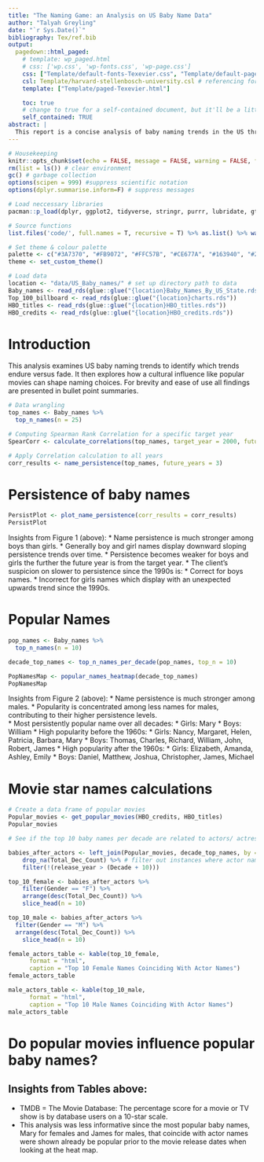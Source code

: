 ```yaml
---
title: "The Naming Game: an Analysis on US Baby Name Data"
author: "Talyah Greyling"
date: "`r Sys.Date()`"
bibliography: Tex/ref.bib       
output:
  pagedown::html_paged:
    # template: wp_paged.html
    # css: ['wp.css', 'wp-fonts.css', 'wp-page.css']
    css: ["Template/default-fonts-Texevier.css", "Template/default-page-Texevier.css", "Template/default-Texevier.css"]
    csl: Template/harvard-stellenbosch-university.csl # referencing format used.
    template: ["Template/paged-Texevier.html"]

    toc: true 
    # change to true for a self-contained document, but it'll be a litte slower for Pandoc to render
    self_contained: TRUE
abstract: |
  This report is a concise analysis of baby naming trends in the US through the years utilising graphs, tables and bullet summaries to explain the findings to the client, a New York based kids’ toy design agency.
---
```


```r

# Housekeeping 
knitr::opts_chunk$set(echo = FALSE, message = FALSE, warning = FALSE, fig.width = 6, fig.height = 5, fig.pos = 'H') # set chunk defaults 
rm(list = ls()) # clear environment 
gc() # garbage collection
options(scipen = 999) #suppress scientific notation
options(dplyr.summarise.inform=F) # suppress messages 

# Load neccessary libraries 
pacman::p_load(dplyr, ggplot2, tidyverse, stringr, purrr, lubridate, gt, fmsb, hrbrthemes, knitr) ############## update 

# Source functions
list.files('code/', full.names = T, recursive = T) %>% as.list() %>% walk(~source(.))

# Set theme & colour palette
palette <- c("#3A7370", "#FB9072", "#FFC57B", "#CE677A", "#163940", "#2C1F2C")
theme <- set_custom_theme()

# Load data
location <- "data/US_Baby_names/" # set up directory path to data 
Baby_names <- read_rds(glue::glue("{location}Baby_Names_By_US_State.rds"))
Top_100_billboard <- read_rds(glue::glue("{location}charts.rds")) 
HBO_titles <- read_rds(glue::glue("{location}HBO_titles.rds"))
HBO_credits <- read_rds(glue::glue("{location}HBO_credits.rds")) 

```

# Introduction 

This analysis examines US baby naming trends to identify which trends endure versus fade. It then explores how a cultural influence like popular movies can shape naming choices. For brevity and ease of use all findings are presented in bullet point summaries.  

```r

# Data wrangling 
top_names <- Baby_names %>% 
  top_n_names(n = 25)

# Computing Spearman Rank Correlation for a specific target year
SpearCorr <- calculate_correlations(top_names, target_year = 2000, future_years = 3)

# Apply Correlation calculation to all years
corr_results <- name_persistence(top_names, future_years = 3)

```

\newpage
# Persistence of baby names 
```r

PersistPlot <- plot_name_persistence(corr_results = corr_results) 
PersistPlot

```
Insights from Figure 1 (above):
* Name persistence is much stronger among boys than girls.
* Generally boy and girl names display downward sloping persistence trends over time.
* Persistence becomes weaker for boys and girls the further the future year is from the target year. 
* The client's suspicion on slower to persistence since the 1990s is: 
    * Correct for boys names.
    * Incorrect for girls names which display with an unexpected upwards trend since the 1990s.  

\newpage 
# Popular Names 
```r
pop_names <- Baby_names %>% 
  top_n_names(n = 10)

decade_top_names <- top_n_names_per_decade(pop_names, top_n = 10)   
```

```r

PopNamesMap <- popular_names_heatmap(decade_top_names)
PopNamesMap

```
Insights from Figure 2 (above):
* Name persistence is much stronger among males. 
* Popularity is concentrated among less names for males, contributing to their higher persistence levels.  
* Most persistently popular name over all decades:
    * Girls: Mary
    * Boys: William 
* High popularity before the 1960s:
    * Girls: Nancy, Margaret, Helen, Patricia, Barbara, Mary
    * Boys: Thomas, Charles, Richard, William, John, Robert, James
* High popularity after the 1960s:
    * Girls: Elizabeth, Amanda, Ashley, Emily 
    * Boys: Daniel, Matthew, Joshua, Christopher, James, Michael 

\newpage 
# Movie star names calculations 
```r
# Create a data frame of popular movies 
Popular_movies <- get_popular_movies(HBO_credits, HBO_titles)
Popular_movies 

# See if the top 10 baby names per decade are related to actors/ actresses' names from popular movies released during that decade: 

babies_after_actors <- left_join(Popular_movies, decade_top_names, by = "Name") %>% # create single data frame
    drop_na(Total_Dec_Count) %>% # filter out instances where actor name was not a popular baby name in that decade 
    filter(!(release_year > (Decade + 10))) 

top_10_female <- babies_after_actors %>%
    filter(Gender == "F") %>%
    arrange(desc(Total_Dec_Count)) %>%
    slice_head(n = 10)

top_10_male <- babies_after_actors %>%
  filter(Gender == "M") %>%               
  arrange(desc(Total_Dec_Count)) %>% 
    slice_head(n = 10)

female_actors_table <- kable(top_10_female, 
      format = "html",  
      caption = "Top 10 Female Names Coinciding With Actor Names")
female_actors_table

male_actors_table <- kable(top_10_male, 
      format = "html",  
      caption = "Top 10 Male Names Coinciding With Actor Names")
male_actors_table

```

# Do popular movies influence popular baby names? 
## Insights from Tables above:
* TMDB = The Movie Database: The percentage score for a movie or TV show is by database users on a 10-star scale. 
* This analysis was less informative since the most popular baby names, Mary for females and James for males, that coincide with actor names were shown already be popular prior to the movie release dates when looking at the heat map.  







